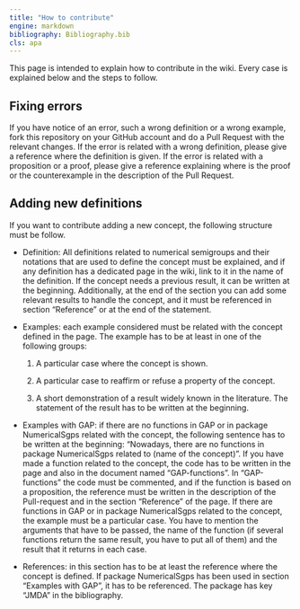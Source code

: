 ```yaml
---
title: "How to contribute"
engine: markdown
bibliography: Bibliography.bib
cls: apa
---
```


This page is intended to explain how to contribute in the wiki. Every case is explained below and the steps to follow.


## Fixing errors

If you have notice of an error, such a wrong definition or a wrong example, fork this repository on your GitHub account and do a Pull Request with the relevant changes. If the error is related with a wrong definition, please give a reference where the definition is given. If the error is related with a proposition or a proof, please give a reference explaining where is the proof or the counterexample in the description of the Pull Request.


## Adding new definitions

If you want to contribute adding a new concept, the following structure must be follow.

 - Definition: All definitions related to numerical semigroups and their notations that are used to define the concept must be explained, and if any definition has a dedicated page in the wiki, link to it in the name of the definition. If the concept needs a previous result, it can be written at the beginning. Additionally, at the end of the section you can add some relevant results to handle the concept, and it must be referenced in section "Reference" or at the end of the statement.
 
 
 - Examples: each example considered must be related with the concept defined in the page. The example has to be at least in one of the following groups:
    
    1. A particular case where the concept is shown.
    
    2. A particular case to reaffirm or refuse a property of the concept.
    
    3. A short demonstration of a result widely known in the literature. The statement of the result has to be written at the beginning.


  - Examples with GAP: if there are no functions in GAP or in package NumericalSgps related with the concept, the following sentence has to be written at the beginning: "Nowadays, there are no functions in package NumericalSgps related to (name of the concept)". If you have made a function related to the concept, the code has to be written in the page and also in the document named "GAP-functions". In "GAP-functions" the code must be commented, and if the function is based on a proposition, the reference must be written in the description of the Pull-request and in the section "Reference" of the page. If there are functions in GAP or in package NumericalSgps related to the concept, the example must be a particular case. You have to mention the arguments that have to be passed, the name of the function (if several functions return the same result, you have to put all of them) and the result that it returns in each case.
  
  
  - References: in this section has to be at least the reference where the concept is defined. If package NumericalSgps has been used in section "Examples with GAP", it has to be referenced. The package has key "JMDA" in the bibliography.









